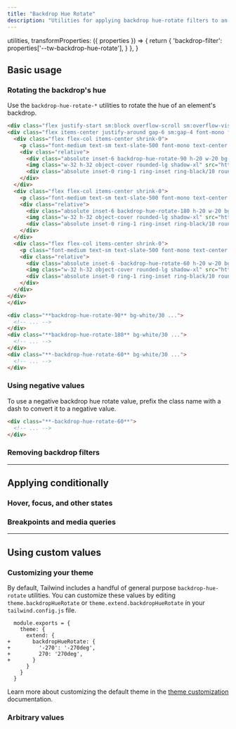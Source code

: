 ---
title: "Backdrop Hue Rotate"
description: "Utilities for applying backdrop hue-rotate filters to an element."
---


  utilities,
  transformProperties: ({ properties }) => {
    return {
      'backdrop-filter': properties['--tw-backdrop-hue-rotate'],
    }
  },
}

## Basic usage

### Rotating the backdrop's hue

Use the `backdrop-hue-rotate-*` utilities to rotate the hue of an element's backdrop.

```html {{ example: { p: 'none' } }}
<div class="flex justify-start sm:block overflow-scroll sm:overflow-visible scroll-p-8">
<div class="flex items-center justify-around gap-6 sm:gap-4 font-mono font-bold shrink-0 p-8">
  <div class="flex flex-col items-center shrink-0">
    <p class="font-medium text-sm text-slate-500 font-mono text-center mb-3 dark:text-slate-400">backdrop-hue-rotate-90</p>
    <div class="relative">
      <div class="absolute inset-6 backdrop-hue-rotate-90 h-20 w-20 bg-white/30"></div>
      <img class="w-32 h-32 object-cover rounded-lg shadow-xl" src="https://images.unsplash.com/photo-1554629947-334ff61d85dc?ixid=MnwxMjA3fDB8MHxwaG90by1wYWdlfHx8fGVufDB8fHx8&ixlib=rb-1.2.1&auto=format&fit=crop&w=320&h=320&q=80" />
      <div class="absolute inset-0 ring-1 ring-inset ring-black/10 rounded-lg"></div>
    </div>
  </div>
  <div class="flex flex-col items-center shrink-0">
    <p class="font-medium text-sm text-slate-500 font-mono text-center mb-3 dark:text-slate-400">backdrop-hue-rotate-180</p>
    <div class="relative">
      <div class="absolute inset-6 backdrop-hue-rotate-180 h-20 w-20 bg-white/30"></div>
      <img class="w-32 h-32 object-cover rounded-lg shadow-xl" src="https://images.unsplash.com/photo-1554629947-334ff61d85dc?ixid=MnwxMjA3fDB8MHxwaG90by1wYWdlfHx8fGVufDB8fHx8&ixlib=rb-1.2.1&auto=format&fit=crop&w=320&h=320&q=80" />
      <div class="absolute inset-0 ring-1 ring-inset ring-black/10 rounded-lg"></div>
    </div>
  </div>
  <div class="flex flex-col items-center shrink-0">
    <p class="font-medium text-sm text-slate-500 font-mono text-center mb-3 dark:text-slate-400">-backdrop-hue-rotate-60</p>
    <div class="relative">
      <div class="absolute inset-6 -backdrop-hue-rotate-60 h-20 w-20 bg-white/30"></div>
      <img class="w-32 h-32 object-cover rounded-lg shadow-xl" src="https://images.unsplash.com/photo-1554629947-334ff61d85dc?ixid=MnwxMjA3fDB8MHxwaG90by1wYWdlfHx8fGVufDB8fHx8&ixlib=rb-1.2.1&auto=format&fit=crop&w=320&h=320&q=80" />
      <div class="absolute inset-0 ring-1 ring-inset ring-black/10 rounded-lg"></div>
    </div>
  </div>
</div>
</div>
```

```html
<div class="**backdrop-hue-rotate-90** bg-white/30 ...">
  <!-- ... -->
</div>
<div class="**backdrop-hue-rotate-180** bg-white/30 ...">
  <!-- ... -->
</div>
<div class="**-backdrop-hue-rotate-60** bg-white/30 ...">
  <!-- ... -->
</div>
```

### Using negative values

To use a negative backdrop hue rotate value, prefix the class name with a dash to convert it to a negative value.

```html
<div class="**-backdrop-hue-rotate-60**">
  <!-- ... -->
</div>
```

### Removing backdrop filters

<RemovingBackdropFilters defaultClass="backdrop-blur-md backdrop-hue-rotate-180" />

---

## <Heading ignore>Applying conditionally</Heading>

### <Heading ignore>Hover, focus, and other states</Heading>

<HoverFocusAndOtherStates defaultClass="backdrop-hue-rotate-15" featuredClass="backdrop-hue-rotate-60" />

### <Heading ignore>Breakpoints and media queries</Heading>

<BreakpointsAndMediaQueries defaultClass="backdrop-hue-rotate-15" featuredClass="backdrop-hue-rotate-60" />

---

## Using custom values

### Customizing your theme

By default, Tailwind includes a handful of general purpose `backdrop-hue-rotate` utilities. You can customize these values by editing `theme.backdropHueRotate` or `theme.extend.backdropHueRotate` in your `tailwind.config.js` file.

```diff-js {{ filename: 'tailwind.config.js' }}
  module.exports = {
    theme: {
      extend: {
+       backdropHueRotate: {
+         '-270': '-270deg',
+         270: '270deg',
+       }
      }
    }
  }
```

Learn more about customizing the default theme in the [theme customization](/docs/theme#customizing-the-default-theme) documentation.

### Arbitrary values

<ArbitraryValues property="backdrop-hue-rotate" featuredClass="backdrop-hue-rotate-[270deg]" />
